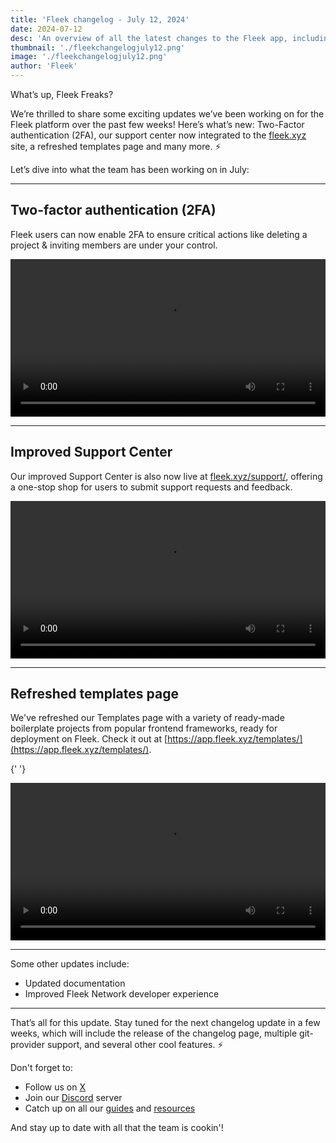 ```yaml
---
title: 'Fleek changelog - July 12, 2024'
date: 2024-07-12
desc: 'An overview of all the latest changes to the Fleek app, including 2FA, refreshed templates, improved support center and more'
thumbnail: './fleekchangelogjuly12.png'
image: './fleekchangelogjuly12.png'
author: 'Fleek'
---
```


What’s up, Fleek Freaks?

We’re thrilled to share some exciting updates we’ve been working on for the Fleek platform over the past few weeks!
Here’s what’s new: Two-Factor authentication (2FA), our support center now integrated to the [fleek.xyz](https://fleek.xyz) site, a refreshed templates page and many more. ⚡

Let’s dive into what the team has been working on in July:

---

## Two-factor authentication (2FA)

Fleek users can now enable 2FA to ensure critical actions like deleting a project & inviting members are under your control.

<video width="100%" height="auto" autoplay loop controls>
  <source src="./2fa.mp4" type="video/mp4" />
  Your browser does not support the video tag.
</video>

---

## Improved Support Center

Our improved Support Center is also now live at [fleek.xyz/support/](https://fleek.xyz/support/), offering a one-stop shop for users to submit support requests and feedback.

<video width="100%" height="auto" autoplay loop controls>
  <source src="./support.mp4" type="video/mp4" />
  Your browser does not support the video tag.
</video>

---

## Refreshed templates page

We've refreshed our Templates page with a variety of ready-made boilerplate projects from popular frontend frameworks, ready for deployment on Fleek. Check it out at [https://app.fleek.xyz/templates/](https://app.fleek.xyz/templates/).

{' '}

<video width="100%" height="auto" autoplay loop controls>
  <source src="./templates.mp4" type="video/mp4" />
  Your browser does not support the video tag.
</video>

---

Some other updates include:

- Updated documentation
- Improved Fleek Network developer experience

---

That’s all for this update.
Stay tuned for the next changelog update in a few weeks, which will include the release of the changelog page, multiple git-provider support, and several other cool features. ⚡️

Don't forget to:

- Follow us on [X](https://x.com/fleek)
- Join our [Discord](http://discord.gg/fleek) server
- Catch up on all our [guides](https://fleek.xyz/guides/) and [resources](https://fleek.xyz/docs/)

And stay up to date with all that the team is cookin'!
